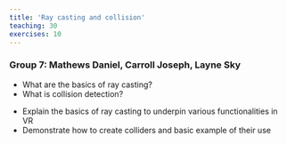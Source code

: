 ```yaml
---
title: 'Ray casting and collision'
teaching: 30
exercises: 10
---
```


### Group 7: Mathews Daniel, Carroll Joseph, Layne Sky

:::::::::::::::::::::::::::::::::::::: questions 

- What are the basics of ray casting?
- What is collision detection?

::::::::::::::::::::::::::::::::::::::::::::::::

::::::::::::::::::::::::::::::::::::: objectives

- Explain the basics of ray casting to underpin various functionalities in VR
- Demonstrate how to create colliders and basic example of their use

::::::::::::::::::::::::::::::::::::::::::::::::


